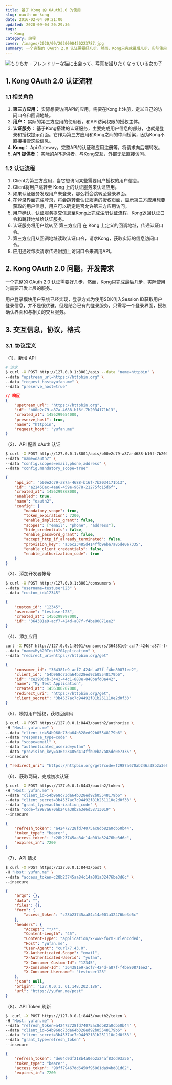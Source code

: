 ```yaml
---
title: 基于 Kong 的 OAuth2.0 的使用
slug: oauth-on-kong
date: 2016-02-04 09:21:00
updated: 2020-09-04 20:29:36
tags:
  - Kong
category: 编程
cover: /images/2020/09/2020090420223787.jpg
summary: 一个完整的 OAuth 2.0 认证需要好几步，然而，Kong只完成最后几步，实际使用时需要开发上层的服务。
---
```


![もりちか - フレンドリーな猫に出会って、写真を撮りたくなっている女の子](/images/2020/09/2020090420290983.jpg)

## 1. Kong OAuth 2.0 认证流程

### 1.1 相关角色

1. **第三方应用：** 实际想要访问API的应用，需要在Kong上注册，定义自己的访问口令和回调地址。
2. **用户：** 实际的第三方应用的使用者，和API访问权限的授权主体。
3. **认证服务：** 基于Kong搭建的认证服务，主要完成用户信息的部分，也就是登录和授权提示页面。它作为第三方应用和Kong之间的中间桥梁，因为Kong不直接接管这些信息。
4. **Kong：** Api Gateway，完整API的认证和应用注册等，将请求向后端转发。
5. **API 提供者：** 实际的API提供者，与Kong交互，外部无法直接访问。

### 1.2 认证流程

1. Client为第三方应用，当它想访问某些需要用户授权的用户信息。
2. Client将用户跳转至 Kong 上的认证服务来认证应用。
3. 如果认证服务发现用户未登录，那么将会跳转至登录界面。
4. 在登录界面完成登录，将会跳转至认证服务的授权页面，显示第三方应用想要获取的用户信息，用户可以确定是否允许第三方应用访问。
5. 用户确认，认证服务提交信息至Kong上完成注册认证流程，Kong返回认证口令和跳转地址给认证服务。
6. 认证服务将用户跳转至 第三方应用 在 Kong 上定义的回调地址，传递认证口令。
7. 第三方应用从回调地址读取认证口令，请求Kong，获取实际的信息访问口令。
8. 应用通过每次请求传递附加上访问口令来调用API。

## 2. Kong OAuth 2.0 问题，开发需求

一个完整的 OAuth 2.0 认证需要好几步，然而，Kong只完成最后几步，实际使用时需要开发上层的服务。

用户登录模块用户系统已经实现，登录方式为使用SDK传入Session ID获取用户登录信息，并不是很优雅。但是结合已有的登录服务，只需写一个登录界面，授权确认界面和与相关的交互服务。

## 3. 交互信息，协议，格式

### 3.1. 协议定义

（1）、新增 API

```bash
# 请求
$ curl -X POST http://127.0.0.1:8001/apis --data "name=httpbin" \
--data "upstream_url=https://httpbin.org" \
--data "request_host=yufan.me" \
--data "preserve_host=true"
```

```json
// 响应
{
	"upstream_url": "https://httpbin.org",
	"id": "b00e2c79-a87a-4688-b16f-7b2034171b13",
	"created_at": 1456299654000,
	"preserve_host": true,
	"name": "httpbin",
	"request_host": "yufan.me"
}
```

（2）、API 配置 oAuth 认证

```bash
$ curl -X POST http://127.0.0.1:8001/apis/b00e2c79-a87a-4688-b16f-7b2034171b13/plugins \
--data "name=oauth2" \
--data "config.scopes=email,phone,address" \
--data "config.mandatory_scope=true"
```

```json
{
	"api_id": "b00e2c79-a87a-4688-b16f-7b2034171b13",
	"id": "a21450ac-4aa6-459e-9678-21275fc15d6f",
	"created_at": 1456299868000,
	"enabled": true,
	"name": "oauth2",
	"config": {
		"mandatory_scope": true,
		"token_expiration": 7200,
		"enable_implicit_grant": false,
		"scopes": ["email", "phone", "address"],
		"hide_credentials": false,
		"enable_password_grant": false,
		"accept_http_if_already_terminated": false,
		"provision_key": "a36c23485d414ffb9eba7a85de0e7335",
		"enable_client_credentials": false,
		"enable_authorization_code": true
	}
}
```

（3）、添加开发者帐号

```bash
$ curl -X POST http://127.0.0.1:8001/consumers \
--data "username=testuser123" \
--data "custom_id=12345"
```

```json
{
	"custom_id": "12345",
	"username": "testuser123",
	"created_at": 1456299997000,
	"id": "364381e9-acf7-424d-a87f-f4be80871ee2"
}
```

（4）、添加应用

```bash
curl -X POST http://127.0.0.1:8001/consumers/364381e9-acf7-424d-a87f-f4be80871ee2/oauth2 \
--data "name=My%20Test%20Application" \
--data "redirect_uri=https://httpbin.org/get"
```

```json
{
	"consumer_id": "364381e9-acf7-424d-a87f-f4be80871ee2",
	"client_id": "54b968c73da64b328ed92b05548179b6",
	"id": "ce2906cb-3442-44c1-888e-848bafd0a442",
	"name": "My Test Application",
	"created_at": 1456300207000,
	"redirect_uri": "https://httpbin.org/get",
	"client_secret": "3b4537ac7c94492f81b251110e2d0f33"
}
```

（5）、模拟用户授权，获取回调码

```bash
$ curl -X POST https://127.0.0.1:8443/oauth2/authorize \
-H "Host: yufan.me" \
--data "client_id=54b968c73da64b328ed92b05548179b6" \
--data "response_type=code" \
--data "scope=email" \
--data "authenticated_userid=yufan" \
--data "provision_key=a36c23485d414ffb9eba7a85de0e7335" \
--insecure
```

```json
{ "redirect_uri": "https://httpbin.org/get?code=f2987a670ab246a38b2a3e6d58713019" }
```

（6）、获取两码，完成初次认证

```bash
$ curl -X POST https://127.0.0.1:8443/oauth2/token \
-H "Host: yufan.me" \
--data "client_id=54b968c73da64b328ed92b05548179b6" \
--data "client_secret=3b4537ac7c94492f81b251110e2d0f33" \
--data "grant_type=authorization_code" \
--data "code=f2987a670ab246a38b2a3e6d58713019" \
--insecure
```

```json
{
	"refresh_token": "a42472728fd74075ac8db82a0cb50b44",
	"token_type": "bearer",
	"access_token": "c28b23745aa84c14a001a32476be3d6c",
	"expires_in": 7200
}
```

（7）、API 请求

```bash
$ curl -X POST https://127.0.0.1:8443/post \
-H "Host: yufan.me" \
--data "access_token=c28b23745aa84c14a001a32476be3d6c" \
--insecure
```

```json
{
	"args": {},
	"data": "",
	"files": {},
	"form": {
		"access_token": "c28b23745aa84c14a001a32476be3d6c"
	},
	"headers": {
		"Accept": "*/*",
		"Content-Length": "45",
		"Content-Type": "application/x-www-form-urlencoded",
		"Host": "yufan.me",
		"User-Agent": "curl/7.43.0",
		"X-Authenticated-Scope": "email",
		"X-Authenticated-Userid": "yufan",
		"X-Consumer-Custom-Id": "12345",
		"X-Consumer-Id": "364381e9-acf7-424d-a87f-f4be80871ee2",
		"X-Consumer-Username": "testuser123"
	},
	"json": null,
	"origin": "127.0.0.1, 61.148.202.186",
	"url": "https://yufan.me/post"
}
```

（8）、API Token 刷新

```bash
$  curl -X POST https://127.0.0.1:8443/oauth2/token \
-H "Host: yufan.me" \
--data "refresh_token=a42472728fd74075ac8db82a0cb50b44" \
--data "client_id=54b968c73da64b328ed92b05548179b6" \
--data "client_secret=3b4537ac7c94492f81b251110e2d0f33" \
--data "grant_type=refresh_token" \
--insecure
```

```json
{
	"refresh_token": "de64c9df218b4a0eb2a24af83cd93a56",
	"token_type": "bearer",
	"access_token": "98ff79467dd6450f95061da94bd81d02",
	"expires_in": 7200
}
```
